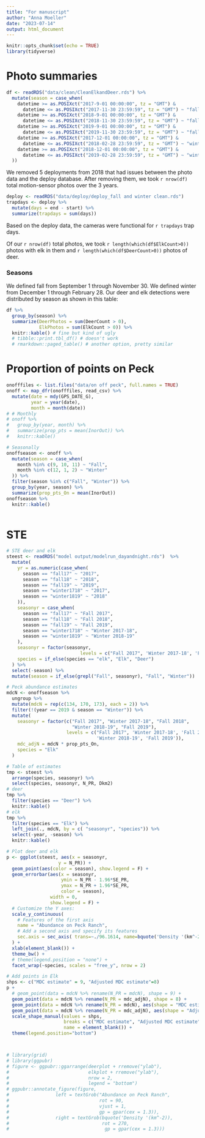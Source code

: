 ```yaml
---
title: "For manuscript"
author: "Anna Moeller"
date: "2023-07-14"
output: html_document
---
```


```r
knitr::opts_chunk$set(echo = TRUE)
library(tidyverse)
```

# Photo summaries

```r
df <- readRDS("data/clean/CleanElkandDeer.rds") %>%
  mutate(season = case_when(
    datetime >= as.POSIXct("2017-9-01 00:00:00", tz = "GMT") & 
      datetime <= as.POSIXct("2017-11-30 23:59:59", tz = "GMT") ~ "fall 2017",
    datetime >= as.POSIXct("2018-9-01 00:00:00", tz = "GMT") & 
      datetime <= as.POSIXct("2018-11-30 23:59:59", tz = "GMT") ~ "fall 2018",
    datetime >= as.POSIXct("2019-9-01 00:00:00", tz = "GMT") & 
      datetime <= as.POSIXct("2019-11-30 23:59:59", tz = "GMT") ~ "fall 2019",
    datetime >= as.POSIXct("2017-12-01 00:00:00", tz = "GMT") & 
      datetime <= as.POSIXct("2018-02-28 23:59:59", tz = "GMT") ~ "winter 2017-18",
    datetime >= as.POSIXct("2018-12-01 00:00:00", tz = "GMT") & 
      datetime <= as.POSIXct("2019-02-28 23:59:59", tz = "GMT") ~ "winter 2018-19",
  ))
```
We removed 5 deployments from 2018 that had issues between the photo data and the deploy database. After removing them, we took `r nrow(df)` total motion-sensor photos over the 3 years. 

```r
deploy <- readRDS("data/deploy/deploy_fall and winter clean.rds") 
trapdays <- deploy %>% 
  mutate(days = end - start) %>% 
  summarize(trapdays = sum(days))
```
Based on the deploy data, the cameras were functional for `r trapdays` trap days. 

Of our `r nrow(df)` total photos, we took `r length(which(df$ElkCount>0))` photos with elk in them and `r length(which(df$DeerCount>0))` photos of deer. 

### Seasons

We defined fall from September 1 through November 30. We defined winter from December 1 through February 28. Our deer and elk detections were distributed by season as shown in this table: 
```r
df %>% 
  group_by(season) %>% 
  summarize(DeerPhotos = sum(DeerCount > 0),
            ElkPhotos = sum(ElkCount > 0)) %>% 
  knitr::kable() # fine but kind of ugly
  # tibble::print.tbl_df() # doesn't work
  # rmarkdown::paged_table() # another option, pretty similar

```

# Proportion of points on Peck
```r
onofffiles <- list.files("data/on off peck", full.names = TRUE)
onoff <- map_dfr(onofffiles, read_csv) %>% 
  mutate(date = mdy(GPS_DATE_G),
         year = year(date),
         month = month(date))
# # Monthly 
# onoff %>% 
#   group_by(year, month) %>% 
#   summarize(prop_pts = mean(InorOut)) %>% 
#   knitr::kable()

# Seasonally
onoffseason <- onoff %>%
  mutate(season = case_when(
    month %in% c(9, 10, 11) ~ "Fall",
    month %in% c(12, 1, 2) ~ "Winter"
  )) %>% 
  filter(season %in% c("Fall", "Winter")) %>%
  group_by(year, season) %>%
  summarize(prop_pts_On = mean(InorOut)) 
onoffseason %>%
  knitr::kable()
  
```

# STE
```r
# STE deer and elk 
steest <- readRDS("model output/modelrun_dayandnight.rds")  %>% 
  mutate(
    yr = as.numeric(case_when(
      season == "fall17" ~ "2017",
      season == "fall18" ~ "2018",
      season == "fall19" ~ "2019",
      season == "winter1718" ~ "2017",
      season == "winter1819" ~ "2018"
    )),
    seasonyr = case_when(
      season == "fall17" ~ "Fall 2017",
      season == "fall18" ~ "Fall 2018",
      season == "fall19" ~ "Fall 2019",
      season == "winter1718" ~ "Winter 2017-18",
      season == "winter1819" ~ "Winter 2018-19"
    ),
    seasonyr = factor(seasonyr, 
                           levels = c("Fall 2017", 'Winter 2017-18', 'Fall 2018', 'Winter 2018-19', 'Fall 2019')),
    species = if_else(species == "elk", "Elk", "Deer")
  ) %>% 
  select(-season) %>% 
  mutate(season = if_else(grepl("Fall", seasonyr), "Fall", "Winter"))

# Peck abundance estimates
mdcN <- onoffseason %>% 
  ungroup %>%
  mutate(mdcN = rep(c(134, 170, 173), each = 2)) %>% 
  filter(!(year == 2019 & season == "Winter")) %>% 
  mutate(
    seasonyr = factor(c("Fall 2017", "Winter 2017-18", "Fall 2018", 
                        "Winter 2018-19", "Fall 2019"),
                      levels = c("Fall 2017", 'Winter 2017-18', 'Fall 2018', 
                                 'Winter 2018-19', 'Fall 2019')),
    mdc_adjN = mdcN * prop_pts_On,
    species = "Elk"
  ) 

# Table of estimates 
tmp <- steest %>% 
  arrange(species, seasonyr) %>% 
  select(species, seasonyr, N_PR, Dkm2) 
# deer
tmp %>% 
  filter(species == "Deer") %>% 
  knitr::kable()
# elk 
tmp %>% 
  filter(species == "Elk") %>% 
  left_join(., mdcN, by = c( "seasonyr", "species")) %>% 
  select(-year, -season) %>% 
  knitr::kable()

# Plot deer and elk
p <- ggplot(steest, aes(x = seasonyr, 
                   y = N_PR)) + 
  geom_point(aes(color = season), show.legend = F) + 
  geom_errorbar(aes(x = seasonyr, 
                    ymin = N_PR - 1.96*SE_PR, 
                    ymax = N_PR + 1.96*SE_PR,
                    color = season),
                width = 0,
                show.legend = F) + 
  # Customize the Y axes:
  scale_y_continuous(
    # Features of the first axis
    name = "Abundance on Peck Ranch",
    # Add a second axis and specify its features
    sec.axis = sec_axis( trans=~./96.1614, name=bquote('Density '(km^-2)))
  ) + 
  xlab(element_blank()) + 
  theme_bw() +
  # theme(legend.position = "none") + 
  facet_wrap(~species, scales = "free_y", nrow = 2)

# Add points in Elk
shps <- c("MDC estimate" = 9, "Adjusted MDC estimate"=8)
p + 
  # geom_point(data = mdcN %>% rename(N_PR = mdcN), shape = 9) +
  geom_point(data = mdcN %>% rename(N_PR = mdc_adjN), shape = 8) +
  geom_point(data = mdcN %>% rename(N_PR = mdcN), aes(shape = "MDC estimate")) +
  geom_point(data = mdcN %>% rename(N_PR = mdc_adjN), aes(shape = "Adjusted MDC estimate")) +
  scale_shape_manual(values = shps, 
                     breaks = c("MDC estimate", "Adjusted MDC estimate"),
                     name = element_blank()) +
  theme(legend.position="bottom")



# library(grid)
# library(ggpubr)
# figure <- ggpubr::ggarrange(deerplot + rremove("ylab"), 
#                             elkplot + rremove("ylab"), 
#                             nrow = 2, 
#                             legend = "bottom") 
# ggpubr::annotate_figure(figure, 
#                 left = textGrob("Abundance on Peck Ranch", 
#                                 rot = 90, 
#                                 vjust = 1, 
#                                 gp = gpar(cex = 1.3)),
#                 right = textGrob(bquote('Density '(km^-2)), 
#                                  rot = 270,
#                                   gp = gpar(cex = 1.3)))
  
```

